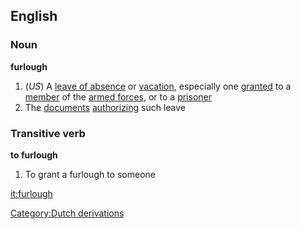 ==English==
===Noun===
'''furlough'''
#(''US'') A [[leave of absence]] or [[vacation]], especially one [[grant]]ed to a [[member]] of the [[armed forces]], or to a [[prisoner]]
#The [[document]]s [[authorizing]] such leave

===Transitive verb===
'''to furlough'''
#To grant a furlough to someone
[[Category:Dutch derivations]]

[[it:furlough]]